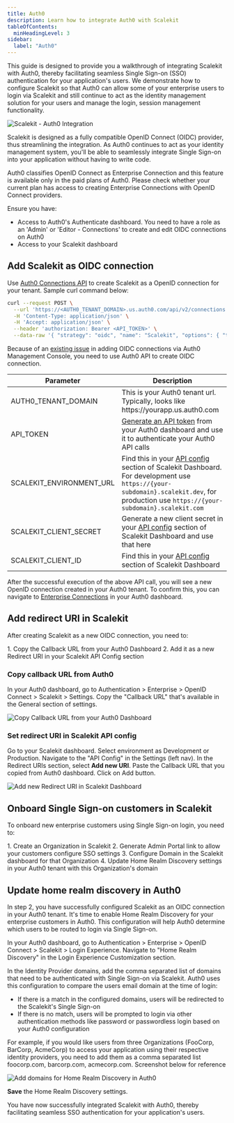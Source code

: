 ```yaml
---
title: Auth0
description: Learn how to integrate Auth0 with Scalekit
tableOfContents:
  minHeadingLevel: 3
sidebar:
  label: "Auth0"
---
```


This guide is designed to provide you a walkthrough of integrating Scalekit with Auth0, thereby facilitating seamless Single Sign-on (SSO) authentication for your application's users. We demonstrate how to configure Scalekit so that Auth0 can allow some of your enterprise users to login via Scalekit and still continue to act as the identity management solution for your users and manage the login, session management functionality.

![Scalekit - Auth0 Integration ](@/assets/docs/guides/auth-systems/auth0/0.png)

Scalekit is designed as a fully compatible OpenID Connect (OIDC) provider, thus streamlining the integration. As Auth0 continues to act as your identity management system, you'll be able to seamlessly integrate Single Sign-on into your application without having to write code.

<Aside>

Auth0 classifies OpenID Connect as Enterprise Connection and this feature is available only in the paid plans of Auth0. Please check whether your current plan has access to creating Enterprise Connections with OpenID Connect providers.

</Aside>

Ensure you have:

- Access to Auth0's Authenticate dashboard. You need to have a role as an 'Admin' or 'Editor - Connections' to create and edit OIDC connections on Auth0
- Access to your Scalekit dashboard

## Add Scalekit as OIDC connection

Use <a href="https://auth0.com/docs/api/management/v2/connections/post-connections" target="_blank">Auth0 Connections API</a> to create Scalekit as a OpenID connection for your tenant. Sample curl command below:

```bash showLineNumbers=false wrap
curl --request POST \
  --url 'https://<AUTH0_TENANT_DOMAIN>.us.auth0.com/api/v2/connections' \
  -H 'Content-Type: application/json' \
  -H 'Accept: application/json' \
  --header 'authorization: Bearer <API_TOKEN>' \
  --data-raw '{ "strategy": "oidc", "name": "Scalekit", "options": { "type": "back_channel", "discovery_url": "<SCALEKIT_ENVIRONMENT_URL>/.well-known/openid-configuration", "client_secret" : "<SCALEKIT_CLIENT_SECRET>", "client_id" : "<SCALEKIT_CLIENT_ID>",  "scopes": "openid profile" } }'
```

<Aside type="caution">

Because of an <a href="https://community.auth0.com/t/creating-an-oidc-connection-fails-with-options-issuer-is-required-error/128189" target="_blank">existing issue</a> in adding OIDC connections via Auth0 Management Console, you need to use Auth0 API to create OIDC connection.

</Aside>

| Parameter              | Description                                                                                                                                                                         |
| ---------------------- | ----------------------------------------------------------------------------------------------------------------------------------------------------------------------------------- |
| AUTH0_TENANT_DOMAIN    | This is your Auth0 tenant url. Typically, looks like https:<span></span>//yourapp.us.auth0.com                                                                                         |
| API_TOKEN              | <a href="https://auth0.com/docs/secure/tokens/access-tokens/management-api-access-tokens" target="_blank">Generate an API token</a> from your Auth0 dashboard and use it to authenticate your Auth0 API calls |
| SCALEKIT_ENVIRONMENT_URL       | Find this in your <a href="https://app.scalekit.com" target="_blank">API config</a> section of Scalekit Dashboard. For development use `https://{your-subdomain}.scalekit.dev`, for production use `https://{your-subdomain}.scalekit.com` |
| SCALEKIT_CLIENT_SECRET | Generate a new client secret in your <a href="https://app.scalekit.com" target="_blank">API config</a> section of Scalekit Dashboard and use that here                                                         |
| SCALEKIT_CLIENT_ID    | Find this in your <a href="https://app.scalekit.com" target="_blank">API config</a> section of Scalekit Dashboard                                                                                              |

After the successful execution of the above API call, you will see a new OpenID connection created in your Auth0 tenant. To confirm this, you can navigate to <a href="https://auth0.com/docs/authenticate/enterprise-connections#view-enterprise-connections" target="_blank">Enterprise Connections</a> in your Auth0 dashboard.

## Add redirect URI in Scalekit

After creating Scalekit as a new OIDC connection, you need to:

<Steps>
1. Copy the Callback URL from your Auth0 Dashboard
2. Add it as a new Redirect URI in your Scalekit API Config section
</Steps>

### Copy callback URL from Auth0

In your Auth0 dashboard, go to Authentication > Enterprise > OpenID Connect > Scalekit > Settings.
Copy the "Callback URL" that's available in the General section of settings.

![Copy Callback URL from your Auth0 Dashboard](@/assets/docs/guides/auth-systems/auth0/1.png)

### Set redirect URI in Scalekit API config

Go to your Scalekit dashboard. Select environment as Development or Production. Navigate to the "API Config" in the Settings (left nav). In the Redirect URIs section, select **Add new URI**. Paste the Callback URL that you copied from Auth0 dashboard. Click on Add button.

![Add new Redirect URI in Scalekit Dashboard](@/assets/docs/guides/auth-systems/auth0/2.png)

## Onboard Single Sign-on customers in Scalekit

To onboard new enterprise customers using Single Sign-on login, you need to:

<Steps>
1. Create an Organization in Scalekit
2. Generate Admin Portal link to allow your customers configure SSO settings
3. Configure Domain in the Scalekit dashboard for that Organization
4. Update Home Realm Discovery settings in your Auth0 tenant with this Organization's domain
</Steps>

## Update home realm discovery in Auth0

In step 2, you have successfully configured Scalekit as an OIDC connection in your Auth0 tenant. It's time to enable Home Realm Discovery for your enterprise customers in Auth0. This configuration will help Auth0 determine which users to be routed to login via Single Sign-on.

In your Auth0 dashboard, go to Authentication > Enterprise > OpenID Connect > Scalekit > Login Experience.
Navigate to "Home Realm Discovery" in the Login Experience Customization section.

In the Identity Provider domains, add the comma separated list of domains that need to be authenticated with Single Sign-on via Scalekit. Auth0 uses this configuration to compare the users email domain at the time of login:

- If there is a match in the configured domains, users will be redirected to the Scalekit's Single Sign-on
- If there is no match, users will be prompted to login via other authentication methods like password or passwordless login based on your Auth0 configuration

For example, if you would like users from three Organizations (FooCorp, BarCorp, AcmeCorp) to access your application using their respective identity providers, you need to add them as a comma separated list foocorp.com, barcorp.com, acmecorp.com. Screenshot below for reference

![Add domains for Home Realm Discovery in Auth0](@/assets/docs/guides/auth-systems/auth0/3.png)

**Save** the Home Realm Discovery settings.

You have now successfully integrated Scalekit with Auth0, thereby facilitating seamless SSO authentication for your application's users.